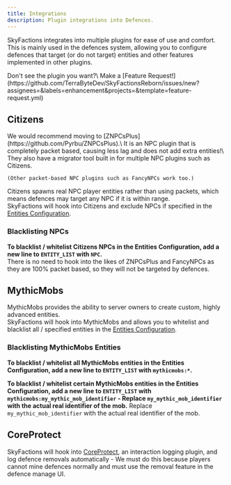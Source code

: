 ```yaml
---
title: Integrations
description: Plugin integrations into Defences.
---
```


SkyFactions integrates into multiple plugins for ease of use and comfort.\
This is mainly used in the defences system, allowing you to configure defences that target (or do not target) entities and other features implemented in other plugins.

<Callout type="info" title="Tip">
    Don't see the plugin you want?\
    Make a [Feature Request!](https://github.com/TerraByteDev/SkyFactionsReborn/issues/new?assignees=&labels=enhancement&projects=&template=feature-request.yml)
</Callout>

## Citizens
<Callout type="warn" title="Note">
    We would recommend moving to [ZNPCsPlus](https://github.com/Pyrbu/ZNPCsPlus).\
    It is an NPC plugin that is completely packet based, causing less lag and does not add extra entities!\
    They also have a migrator tool built in for multiple NPC plugins such as Citizens.

    (Other packet-based NPC plugins such as FancyNPCs work too.)
</Callout>

Citizens spawns real NPC player entities rather than using packets, which means defences may target any NPC if it is within range.\
SkyFactions will hook into Citizens and exclude NPCs if specified in the [Entities Configuration](./managing_entities).

### Blacklisting NPCs
**To blacklist / whitelist Citizens NPCs in the Entities Configuration, add a new line to `ENTITY_LIST` with `NPC`.**\
There is no need to hook into the likes of ZNPCsPlus and FancyNPCs as they are 100% packet based, so they will not be targeted by defences.

## MythicMobs
MythicMobs provides the ability to server owners to create custom, highly advanced entities.\
SkyFactions will hook into MythicMobs and allows you to whitelist and blacklist all / specified entities in the [Entities Configuration](./managing_entities).

### Blacklisting MythicMobs Entities
**To blacklist / whitelist all MythicMobs entities in the Entities Configuration, add a new line to `ENTITY_LIST` with `mythicmobs:*`.**

**To blacklist / whitelist certain MythicMobs entities in the Entities Configuration, add a new line to `ENTITY_LIST` with `mythicmobs:my_mythic_mob_identifier` - Replace `my_mythic_mob_identifier` with the actual real identifier of the mob.**
Replace `my_mythic_mob_identifier` with the actual real identifier of the mob.

## CoreProtect
SkyFactions will hook into [CoreProtect](https://modrinth.com/plugin/coreprotect), an interaction logging plugin, and log defence removals automatically - We must do this because players cannot mine defences normally and must use the removal feature in the defence manage UI.